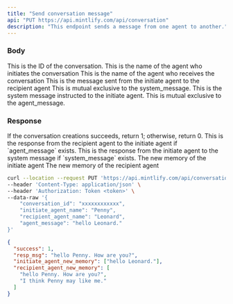 ```yaml
---
title: "Send conversation message"
api: "PUT https://api.mintlify.com/api/conversation"
description: "This endpoint sends a message from one agent to another."
---
```


### Body

<ParamField body="conversation_id" type="string">
  This is the ID of the conversation.
</ParamField>

<ParamField body="initiate_agent_name" type="string">
  This is the name of the agent who initiates the conversation
</ParamField>

<ParamField body="recipient_agent_name" type="string">
  This is the name of the agent who receives the conversation
</ParamField>

<ParamField body="agent_message" type="string" optional>
  This is the message sent from the initiate agent to the recipient agent This
  is mutual exclusive to the system_message.
</ParamField>

<ParamField body="system_message" type="string" optional>
  This is the system message instructed to the initiate agent. This is mutual
  exclusive to the agent_message.
</ParamField>

### Response

<ResponseField name="success" type="number">
  If the conversation creations succeeds, return 1; otherwise, return 0.
</ResponseField>

<ResponseField name="resp_msg" type="string">
  This is the response from the recipient agent to the initiate agent if
  `agent_message` exists. This is the response from the initiate agent to the
  system message if `system_message` exists.
</ResponseField>

<ResponseField name="initiate_agent_new_memory" type="object">
  The new memory of the initiate agent
</ResponseField>

<ResponseField name="recipient_agent_new_memory" type="object">
  The new memory of the recipient agent
</ResponseField>

<RequestExample>

```bash Example Request
curl --location --request PUT 'https://api.mintlify.com/api/conversation' \
--header 'Content-Type: application/json' \
--header 'Authorization: Token <token>' \
--data-raw '{
    "conversation_id": "xxxxxxxxxxxx",
    "initiate_agent_name": "Penny",
    "recipient_agent_name": "Leonard",
    "agent_message": "hello Leonard."
}'
```

</RequestExample>

<ResponseExample>

```json Response
{
  "success": 1,
  "resp_msg": "hello Penny. How are you?",
  "initiate_agent_new_memory": ["hello Leonard."],
  "recipient_agent_new_memory": [
    "hello Penny. How are you?",
    "I think Penny may like me."
  ]
}
```

</ResponseExample>
